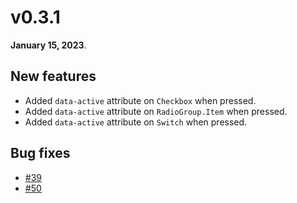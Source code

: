 # v0.3.1

**January 15, 2023**.

## New features

- Added `data-active` attribute on `Checkbox` when pressed.
- Added `data-active` attribute on `RadioGroup.Item` when pressed.
- Added `data-active` attribute on `Switch` when pressed.

## Bug fixes

- [#39](https://github.com/kobaltedev/kobalte/issues/39)
- [#50](https://github.com/kobaltedev/kobalte/issues/50)
